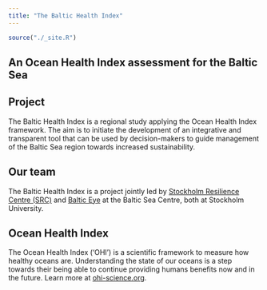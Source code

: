 ```yaml
---
title: "The Baltic Health Index"
---
```


```r
source("./_site.R")
```

<div class="page-lead" style="background-image:url(images/regions_1600x800.png)">
<div class="wrap page-lead-content">
<h2>An Ocean Health Index assessment for the Baltic Sea</h2>

</div><!-- /.page-lead-content. -->
</div><!-- /.page-lead -->

<div class="tiles">

<div class="tile">
<h2 class="post-title"><i class="fa fa-book fa-2x"></i> Project</h2>
<p class="post-excerpt">
The Baltic Health Index is a regional study applying the Ocean Health Index framework. The aim is to initiate the development of an integrative and transparent tool that can be used by decision-makers to guide management of the Baltic Sea region towards increased sustainability.

</p>
</div>

<div class="tile">
<h2 class="post-title"><i class="fa fa-cubes fa-2x"></i> Our team</h2>
<p class="post-excerpt">
The Baltic Health Index is a project jointly led by [Stockholm Resilience Centre (SRC)](http://www.stockholmresilience.org/) and [Baltic Eye](http://www.su.se/ostersjocentrum/english/baltic-eye) at the Baltic Sea Centre, both at Stockholm University.

</p>
</div>

<div class="tile">
<h2 class="post-title"><i class="fa fa-globe fa-2x"></i> Ocean Health Index </h2>
<p class="post-excerpt">
The Ocean Health Index ('OHI') is a scientific framework to measure how healthy oceans are. Understanding the state of our oceans is a step towards their being able to continue providing humans benefits now and in the future. Learn more at [ohi-science.org](http://ohi-science.org).

</p>
</div>

</div>
